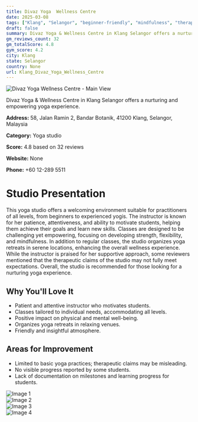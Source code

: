 ```yaml
---
title: Divaz Yoga  Wellness Centre
date: 2025-03-08
tags: ["Klang", "Selangor", "beginner-friendly", "mindfulness", "therapeutic", "welcoming", "attentive", "Klang"]  
draft: false
summary: Divaz Yoga & Wellness Centre in Klang Selangor offers a nurturing and empowering yoga experience.
gm_reviews_count: 32
gm_totalScore: 4.8
gym_score: 4.2
city: Klang
state: Selangor
country: None
url: Klang_Divaz_Yoga_Wellness_Centre
---
```


<div className="aspect-[16/9] relative my-8">
  <img 
    src="https://lh5.googleusercontent.com/p/AF1QipNrNsE1epU88oD9xF5rPWbyfSetrWMypF50vpkt=w1920-h1080-k-no"
    alt="Divaz Yoga  Wellness Centre - Main View"
    className="object-cover absolute inset-0 w-full h-full rounded-lg"
  />
</div>

Divaz Yoga & Wellness Centre in Klang Selangor offers a nurturing and empowering yoga experience.

**Address:** 58, Jalan Ramin 2, Bandar Botanik, 41200 Klang, Selangor, Malaysia

**Category:** Yoga studio

**Score:** 4.8 based on 32 reviews

**Website:** None

**Phone:** +60 12-289 5511

# Studio Presentation

This yoga studio offers a welcoming environment suitable for practitioners of all levels, from beginners to experienced yogis. The instructor is known for her patience, attentiveness, and ability to motivate students, helping them achieve their goals and learn new skills. Classes are designed to be challenging yet empowering, focusing on developing strength, flexibility, and mindfulness. In addition to regular classes, the studio organizes yoga retreats in serene locations, enhancing the overall wellness experience. While the instructor is praised for her supportive approach, some reviewers mentioned that the therapeutic claims of the studio may not fully meet expectations. Overall, the studio is recommended for those looking for a nurturing yoga experience.

## Why You'll Love It

- Patient and attentive instructor who motivates students.
- Classes tailored to individual needs, accommodating all levels.
- Positive impact on physical and mental well-being.
- Organizes yoga retreats in relaxing venues.
- Friendly and insightful atmosphere.

## Areas for Improvement

- Limited to basic yoga practices; therapeutic claims may be misleading.
- No visible progress reported by some students.
- Lack of documentation on milestones and learning progress for students.

<div className="grid grid-cols-1 xl:grid-cols-2 gap-4 my-8">
<div className="aspect-[4/3] relative"><img src="https://lh5.googleusercontent.com/p/AF1QipMSEpXWdE-VomIwSko8qaESr2egiRE3eeYmav7c=w1920-h1080-k-no" alt="Image 1" className="object-cover absolute inset-0 w-full h-full rounded-lg" /></div>
<div className="aspect-[4/3] relative"><img src="https://lh5.googleusercontent.com/p/AF1QipOOZ51tAZOlegjj-iPOVsYrmm1EkL0bEpuKgsw7=w1920-h1080-k-no" alt="Image 2" className="object-cover absolute inset-0 w-full h-full rounded-lg" /></div>
<div className="aspect-[4/3] relative"><img src="https://lh5.googleusercontent.com/p/AF1QipNnWxuAyGdrPOlMJZj5c_SvgAtc1hUHGZNU9PZG=w1920-h1080-k-no" alt="Image 3" className="object-cover absolute inset-0 w-full h-full rounded-lg" /></div>
<div className="aspect-[4/3] relative"><img src="https://lh5.googleusercontent.com/p/AF1QipP6Gwj1I0tgv722Drhp96Hy4Z3cI7vHI2hBEys_=w1920-h1080-k-no" alt="Image 4" className="object-cover absolute inset-0 w-full h-full rounded-lg" /></div>
</div>